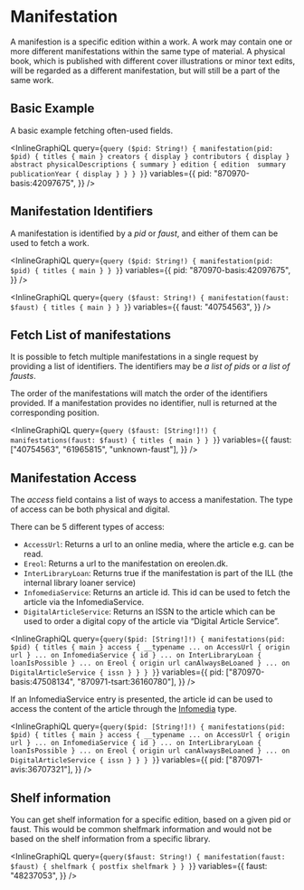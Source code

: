 # Manifestation

A manifestion is a specific edition within a work. A work may contain one or more different
manifestations within the same type of material. A physical book, which is published with
different cover illustrations or minor text edits, will be regarded as a different
manifestation, but will still be a part of the same work.

## Basic Example

A basic example fetching often-used fields.

<InlineGraphiQL
  query={`query ($pid: String!) {
  manifestation(pid: $pid) {
    titles {
      main
    }
    creators {
      display
    }
    contributors {
      display
    }
    abstract
    physicalDescriptions {
      summary
    }
    edition {
      edition 
      summary
      publicationYear {
        display
      }
    }
  }
}`}
  variables={{
    pid: "870970-basis:42097675",
  }}
/>

## Manifestation Identifiers

A manifestation is identified by a _pid_ or _faust_, and either of them can be used to
fetch a work.

<InlineGraphiQL
  query={`query ($pid: String!) {
  manifestation(pid: $pid) {
    titles {
      main
    }
  }
}`}
  variables={{
    pid: "870970-basis:42097675",
  }}
/>

<InlineGraphiQL
  query={`query ($faust: String!) {
  manifestation(faust: $faust) {
    titles {
      main
    }
  }
}`}
  variables={{
    faust: "40754563",
  }}
/>

## Fetch List of manifestations

It is possible to fetch multiple manifestations in a single request by providing
a list of identifiers. The identifiers may be _a list of pids_
or _a list of fausts_.

The order of the manifestations will match the order of the identifiers provided.
If a manifestation provides no identifier, null is returned at the corresponding position.

<InlineGraphiQL
  query={`query ($faust: [String!]!) {
      manifestations(faust: $faust) {
        titles {
            main
        }
      }
    }`}
  variables={{
    faust: ["40754563", "61965815", "unknown-faust"],
  }}
/>

## Manifestation Access

The _access_ field contains a list of ways to access a manifestation. The type of access can be both physical and digital.

There can be 5 different types of access:

- `AccessUrl`: Returns a url to an online media, where the article e.g. can be read.
- `Ereol`: Returns a url to the manifestation on ereolen.dk.
- `InterLibraryLoan`: Returns true if the manifestation is part of the ILL (the internal library loaner service)
- `InfomediaService`: Returns an article id. This id can be used to fetch the article via the InfomediaService.
- `DigitalArticleService`: Returns an ISSN to the article which can be used to order a digital copy of the
  article via “Digital Article Service”.

<InlineGraphiQL
  query={`query($pid: [String!]!) {
            manifestations(pid: $pid) {
            titles {
              main
            }
            access {
              __typename
              ... on AccessUrl {
                origin
                url
              }
              ... on InfomediaService {
                id
              }
              ... on InterLibraryLoan {
                loanIsPossible
              }
              ... on Ereol {
                origin
                url
                canAlwaysBeLoaned
              }
              ... on DigitalArticleService {
                issn
              }
            }
          }
        }`}
  variables={{
    pid: ["870970-basis:47508134", "870971-tsart:36160780"],
  }}
/>

If an InfomediaService entry is presented, the article id can be used to access
the content of the article through the [Infomedia](#Infomedia) type.

<InlineGraphiQL
  query={`query($pid: [String!]!) {
            manifestations(pid: $pid) {
            titles {
              main
            }
            access {
              __typename
              ... on AccessUrl {
                origin
                url
              }
              ... on InfomediaService {
                id
              }
              ... on InterLibraryLoan {
                loanIsPossible
              }
              ... on Ereol {
                origin
                url
                canAlwaysBeLoaned
              }
              ... on DigitalArticleService {
                issn
              }
            }
          }
        }`}
  variables={{
    pid: ["870971-avis:36707321"],
  }}
/>

## Shelf information

You can get shelf information for a specific edition, based on a given pid or faust.
This would be common shelfmark information and would not be based on the shelf information
from a specific library.

<InlineGraphiQL
  query={`query($faust: String!) {
            manifestation(faust: $faust) {
            shelfmark {
                postfix
                shelfmark
                }
            }
        }`}
  variables={{
    faust: "48237053",
  }}
/>
